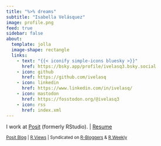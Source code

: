 ```yaml
---
title: "%>% dreams"
subtitle: "Isabella Velásquez"
image: profile.png
feed: true
sidebar: false
about:
  template: jolla
  image-shape: rectangle
  links:
    - text: "{{< iconify simple-icons bluesky >}}"
      href: https://bsky.app/profile/ivelasq3.bsky.social
    - icon: github
      href: https://github.com/ivelasq
    - icon: linkedin
      href: https://www.linkedin.com/in/ivelasq/
    - icon: mastodon
      href: https://fosstodon.org/@ivelasq3
    - icon: rss
      href: index.xml
---
```


I work at [Posit](https://posit.co/) (formerly RStudio). |
[Resume](https://docs.google.com/document/d/14tJLqFuI9g6hDkP5IYQg0HPTZ05WVHxacedhajiilHo/edit?usp=sharing)

<sup><a href="https://www.rstudio.com/authors/isabella-vel%C3%A1squez/" target="_blank">Posit Blog</a> | <a href="https://rviews.rstudio.com/" target="_blank">R  Views</a> | Syndicated on <a href="https://www.r-bloggers.com/author/dreams/" target="_blank">R-Bloggers</a> & <a href="https://rweekly.org/" target="_blank">R Weekly</a></sup>